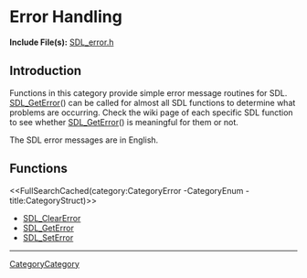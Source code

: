 
= Error Handling =

'''Include File(s):'''  [https://github.com/libsdl-org/SDL/blob/SDL2/include/SDL_error.h SDL_error.h]


== Introduction ==

Functions in this category provide simple error message routines for SDL. [[SDL_GetError]]() can be called for almost all SDL functions to determine what problems are occurring. Check the wiki page of each specific SDL function to see whether [[SDL_GetError]]() is meaningful for them or not.

The SDL error messages are in English.

<!-- #Remove this line and the ## below to use this markup if it becomes relevant to this category -->
<!-- #== Enumerations == -->
<!-- #<<FullSearchCached(category:CategoryEnum CategoryError -title:SGEnumerations)>> -->

<!-- #== Structures == -->
<!-- #<<FullSearchCached(category:CategoryStruct CategoryError -title:SGStructures)>> -->

== Functions ==
<<FullSearchCached(category:CategoryError -CategoryEnum -title:CategoryStruct)>>

<!-- BEGIN CATEGORY LIST -->
* [[SDL_ClearError]]
* [[SDL_GetError]]
* [[SDL_SetError]]
<!-- END CATEGORY LIST -->

----
[[CategoryCategory]]
